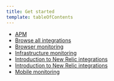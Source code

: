 ```yaml
---
title: Get started
template: tableOfContents
---
```


* [APM](/docs/integrations/intro-integrations/get-started/apm)
* [Browse all integrations](/docs/integrations/intro-integrations/get-started/browse-integrations)
* [Browser monitoring](/docs/integrations/intro-integrations/get-started/browser-monitoring)
* [Infrastructure monitoring](/docs/integrations/intro-integrations/get-started/infrastructure-monitoring)
* [Introduction to New Relic integrations](/docs/integrations/intro-integrations/get-started/introduction-new-relic-integrations-0)
* [Introduction to New Relic integrations](/docs/integrations/intro-integrations/get-started/introduction-new-relic-integrations)
* [Mobile monitoring](/docs/integrations/intro-integrations/get-started/mobile-monitoring)
